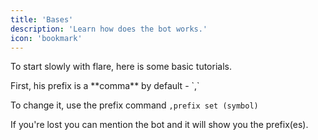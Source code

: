 ```yaml
---
title: 'Bases'
description: 'Learn how does the bot works.'
icon: 'bookmark'
---
```


To start slowly with flare, here is some basic tutorials.

<Info>
  First, his prefix is a **comma** by default - `,`

  To change it, use the prefix command `,prefix set (symbol)`
</Info>

If you're lost you can mention the bot and it will show you the prefix(es). 